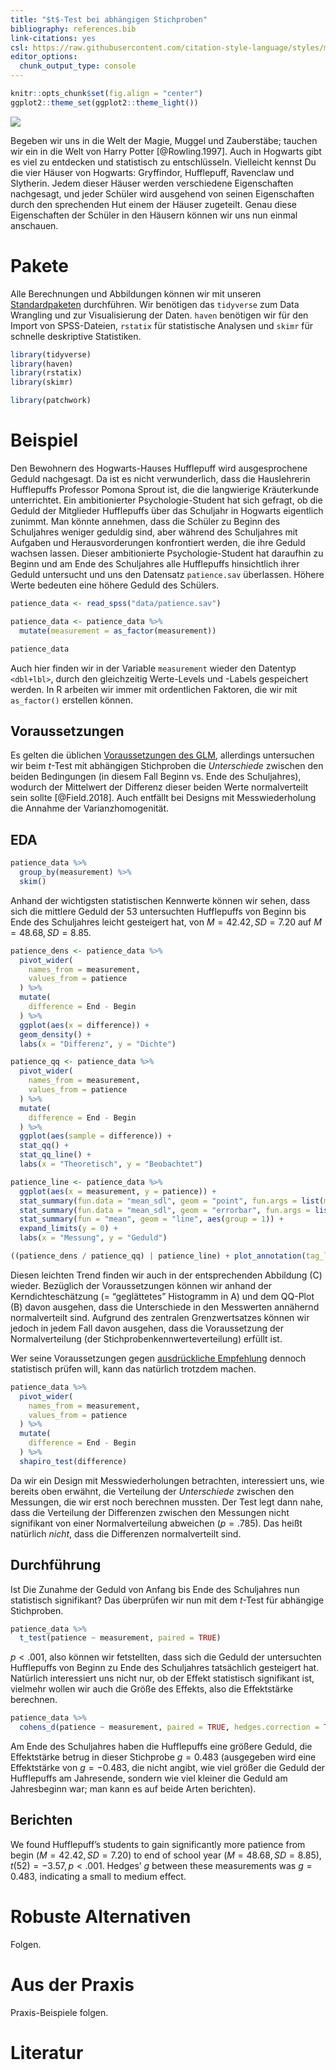 ```yaml
---
title: "$t$-Test bei abhängigen Stichproben"
bibliography: references.bib
link-citations: yes
csl: https://raw.githubusercontent.com/citation-style-language/styles/master/apa.csl
editor_options: 
  chunk_output_type: console
---
```


```r
knitr::opts_chunk$set(fig.align = "center")
ggplot2::theme_set(ggplot2::theme_light())
```

![](images/owl_r.jpg)

Begeben wir uns in die Welt der Magie, Muggel und Zauberstäbe; tauchen wir ein in die Welt von Harry Potter [@Rowling.1997]. Auch in Hogwarts gibt es viel zu entdecken und statistisch zu entschlüsseln.
Vielleicht kennst Du die vier Häuser von Hogwarts: Gryffindor, Hufflepuff, Ravenclaw und Slytherin. Jedem dieser Häuser werden verschiedene Eigenschaften nachgesagt, und jeder Schüler wird ausgehend von seinen Eigenschaften durch den sprechenden Hut einem der Häuser zugeteilt. Genau diese Eigenschaften der Schüler in den Häusern können wir uns nun einmal anschauen.


# Pakete
Alle Berechnungen und Abbildungen können wir mit unseren [Standardpaketen](pakete.html) durchführen. Wir benötigen das `tidyverse` zum Data Wrangling und zur Visualisierung der Daten. `haven` benötigen wir für den Import von SPSS-Dateien, `rstatix` für statistische Analysen und `skimr` für schnelle deskriptive Statistiken.
```r
library(tidyverse)
library(haven)
library(rstatix)
library(skimr)
```

```r
library(patchwork)
```

# Beispiel
Den Bewohnern des Hogwarts-Hauses Hufflepuff wird ausgesprochene Geduld nachgesagt. Da ist es nicht verwunderlich, dass die Hauslehrerin Hufflepuffs Professor Pomona Sprout ist, die die langwierige Kräuterkunde unterrichtet. Ein ambitionierter Psychologie-Student hat sich gefragt, ob die Geduld der Mitglieder Hufflepuffs über das Schuljahr in Hogwarts eigentlich zunimmt. Man könnte annehmen, dass die Schüler zu Beginn des Schuljahres weniger geduldig sind, aber während des Schuljahres mit Aufgaben und Herausvorderungen konfrontiert werden, die ihre Geduld wachsen lassen. Dieser ambitionierte Psychologie-Student hat daraufhin zu Beginn und am Ende des Schuljahres alle Hufflepuffs hinsichtlich ihrer Geduld untersucht und uns den Datensatz `patience.sav` überlassen. Höhere Werte bedeuten eine höhere Geduld des Schülers.

```r
patience_data <- read_spss("data/patience.sav")

patience_data <- patience_data %>% 
  mutate(measurement = as_factor(measurement))

patience_data
```

Auch hier finden wir in der Variable `measurement` wieder den Datentyp `<dbl+lbl>`, durch den gleichzeitig Werte-Levels und -Labels gespeichert werden. In R arbeiten wir immer mit ordentlichen Faktoren, die wir mit `as_factor()` erstellen können.

## Voraussetzungen
Es gelten die üblichen [Voraussetzungen des GLM](voraussetzungen.html), allerdings untersuchen wir beim $t$-Test mit abhängigen Stichproben die *Unterschiede* zwischen den beiden Bedingungen (in diesem Fall Beginn vs. Ende des Schuljahres), wodurch der Mittelwert der Differenz dieser beiden Werte normalverteilt sein sollte [@Field.2018]. Auch entfällt bei Designs mit Messwiederholung die Annahme der Varianzhomogenität.

## EDA
```r
patience_data %>%
  group_by(measurement) %>% 
  skim()
```

Anhand der wichtigsten statistischen Kennwerte können wir sehen, dass sich die mittlere Geduld der 53 untersuchten Hufflepuffs von Beginn bis Ende des Schuljahres leicht gesteigert hat, von $M = 42.42, SD = 7.20$ auf $M = 48.68, SD = 8.85$. 

```r
patience_dens <- patience_data %>%
  pivot_wider(
    names_from = measurement,
    values_from = patience
  ) %>% 
  mutate(
    difference = End - Begin
  ) %>% 
  ggplot(aes(x = difference)) +
  geom_density() +
  labs(x = "Differenz", y = "Dichte")

patience_qq <- patience_data %>%
  pivot_wider(
    names_from = measurement,
    values_from = patience
  ) %>% 
  mutate(
    difference = End - Begin
  ) %>% 
  ggplot(aes(sample = difference)) +
  stat_qq() +
  stat_qq_line() +
  labs(x = "Theoretisch", y = "Beobachtet")

patience_line <- patience_data %>% 
  ggplot(aes(x = measurement, y = patience)) +
  stat_summary(fun.data = "mean_sdl", geom = "point", fun.args = list(mult = 1)) +
  stat_summary(fun.data = "mean_sdl", geom = "errorbar", fun.args = list(mult = 1), width = 0.2) +
  stat_summary(fun = "mean", geom = "line", aes(group = 1)) +
  expand_limits(y = 0) +
  labs(x = "Messung", y = "Geduld")

((patience_dens / patience_qq) | patience_line) + plot_annotation(tag_levels = "A") & theme(legend.position = "bottom")
```

Diesen leichten Trend finden wir auch in der entsprechenden Abbildung (C) wieder. Bezüglich der Voraussetzungen können wir anhand der Kerndichteschätzung (= "geglättetes" Histogramm in A) und dem QQ-Plot (B) davon ausgehen, dass die Unterschiede in den Messwerten annähernd normalverteilt sind. Aufgrund des zentralen Grenzwertsatzes können wir jedoch in jedem Fall davon ausgehen, dass die Voraussetzung der Normalverteilung (der Stichprobenkennwerteverteilung) erfüllt ist.

Wer seine Voraussetzungen gegen [ausdrückliche Empfehlung](voraussetzungen.html) dennoch statistisch prüfen will, kann das natürlich trotzdem machen.
```r
patience_data %>% 
  pivot_wider(
    names_from = measurement,
    values_from = patience
  ) %>% 
  mutate(
    difference = End - Begin
  ) %>% 
  shapiro_test(difference)
```

Da wir ein Design mit Messwiederholungen betrachten, interessiert uns, wie bereits oben erwähnt, die Verteilung der *Unterschiede* zwischen den Messungen, die wir erst noch berechnen mussten. Der Test legt dann nahe, dass die Verteilung der Differenzen zwischen den Messungen nicht signifikant von einer Normalverteilung abweichen ($p = .785$). Das heißt natürlich *nicht*, dass die Differenzen normalverteilt sind.


## Durchführung
Ist Die Zunahme der Geduld von Anfang bis Ende des Schuljahres nun statistisch signifikant? Das überprüfen wir nun mit dem $t$-Test für abhängige Stichproben.

```r
patience_data %>% 
  t_test(patience ~ measurement, paired = TRUE)
```

$p < .001$, also können wir fetstellten, dass sich die Geduld der untersuchten Hufflepuffs von Beginn zu Ende des Schuljahres tatsächlich gesteigert hat. Natürlich interessiert uns nicht nur, ob der Effekt statistisch signifikant ist, vielmehr wollen wir auch die Größe des Effekts, also die Effektstärke berechnen.

```r
patience_data %>% 
  cohens_d(patience ~ measurement, paired = TRUE, hedges.correction = TRUE)
```

Am Ende des Schuljahres haben die Hufflepuffs eine größere Geduld, die Effektstärke betrug in dieser Stichprobe $g = 0.483$ (ausgegeben wird eine Effektstärke von $g = -0.483$, die nicht angibt, wie viel größer die Geduld der Hufflepuffs am Jahresende, sondern wie viel kleiner die Geduld am Jahresbeginn war; man kann es auf beide Arten berichten).

## Berichten
We found Hufflepuff's students to gain significantly more patience from begin ($M = 42.42, SD = 7.20$) to end of school year ($M = 48.68, SD = 8.85$), $t(52) = -3.57, p < .001$. Hedges' $g$ between these measurements was $g = 0.483$, indicating a small to medium effect.

# Robuste Alternativen
Folgen.


# Aus der Praxis
Praxis-Beispiele folgen.


# Literatur